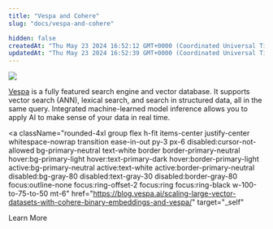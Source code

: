 ```yaml
---
title: "Vespa and Cohere"
slug: "docs/vespa-and-cohere"

hidden: false
createdAt: "Thu May 23 2024 16:52:12 GMT+0000 (Coordinated Universal Time)"
updatedAt: "Thu May 23 2024 16:52:39 GMT+0000 (Coordinated Universal Time)"
---
```


<img src="../../../assets/images/912a0a4-vespa-logo.svg" />

[Vespa](https://vespa.ai/) is a fully featured search engine and vector database. It supports vector search (ANN), lexical search, and search in structured data, all in the same query. Integrated machine-learned model inference allows you to apply AI to make sense of your data in real time.

<a
  className="rounded-4xl group flex h-fit items-center justify-center whitespace-nowrap transition ease-in-out py-3 px-6 disabled:cursor-not-allowed bg-primary-neutral text-white border border-primary-neutral hover:bg-primary-light hover:text-primary-dark hover:border-primary-light active:bg-primary-neutral active:text-white active:border-primary-neutral disabled:bg-gray-80 disabled:text-gray-30 disabled:border-gray-80 focus:outline-none focus:ring-offset-2 focus:ring focus:ring-black w-100-to-75-to-50 mt-6"
  href="https://blog.vespa.ai/scaling-large-vector-datasets-with-cohere-binary-embeddings-and-vespa/"
  target="_self"
>
  <span className="text-sm lg:text-base">Learn More</span>
</a>
